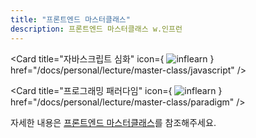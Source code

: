 ```yaml
---
title: "프론트엔드 마스터클래스"
description: 프론트엔드 마스터클래스 w.인프런
---
```



<Cards className='mt-4'>

<Card
  title="자바스크립트 심화"
  icon={
    <Image src="/docs/inflearn.svg" width={20} height={20} alt="inflearn" />
  }
  href="/docs/personal/lecture/master-class/javascript"
/>

<Card
  title="프로그래밍 패러다임"
  icon={
    <Image src="/docs/inflearn.svg" width={20} height={20} alt="inflearn" />
  }
  href="/docs/personal/lecture/master-class/paradigm"
/>

</Cards>

<Callout title="강의 내용을 그대로 옮기지 않고, 제 생각대로 요약하고 정리했습니다.">

자세한 내용은 [프론트엔드 마스터클래스](https://www.inflearn.com/course/%ED%94%84%EB%A1%A0%ED%8A%B8%EC%97%94%EB%93%9C-%EB%A7%88%EC%8A%A4%ED%84%B0%ED%81%B4%EB%9E%98%EC%8A%A4)를 참조해주세요.

</Callout>
